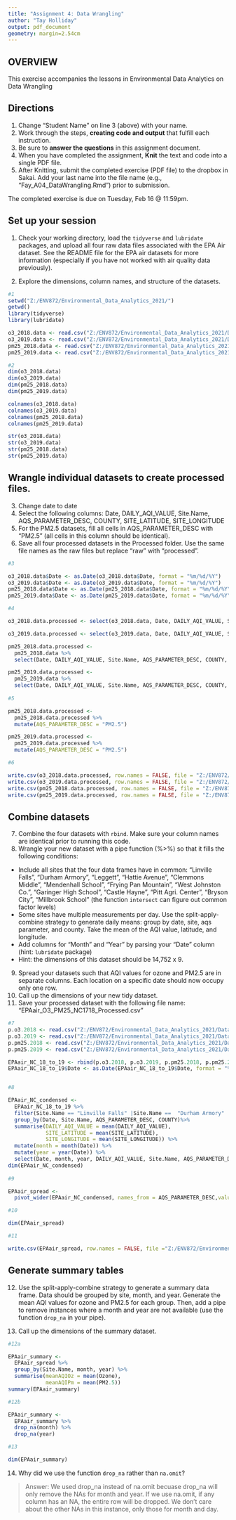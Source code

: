```yaml
---
title: "Assignment 4: Data Wrangling"
author: "Tay Holliday"
output: pdf_document
geometry: margin=2.54cm
---
```


## OVERVIEW

This exercise accompanies the lessons in Environmental Data Analytics on Data Wrangling 

## Directions
1. Change "Student Name" on line 3 (above) with your name.
2. Work through the steps, **creating code and output** that fulfill each instruction.
3. Be sure to **answer the questions** in this assignment document.
4. When you have completed the assignment, **Knit** the text and code into a single PDF file.
5. After Knitting, submit the completed exercise (PDF file) to the dropbox in Sakai. Add your last name into the file name (e.g., "Fay_A04_DataWrangling.Rmd") prior to submission.

The completed exercise is due on Tuesday, Feb 16 @ 11:59pm.

## Set up your session 
1. Check your working directory, load the `tidyverse` and `lubridate` packages, and upload all four raw data files associated with the EPA Air dataset. See the README file for the EPA air datasets for more information (especially if you have not worked with air quality data previously). 

2. Explore the dimensions, column names, and structure of the datasets. 

```r
#1
setwd("Z:/ENV872/Environmental_Data_Analytics_2021/")
getwd()
library(tidyverse)
library(lubridate)

o3_2018.data <- read.csv("Z:/ENV872/Environmental_Data_Analytics_2021/Data/Raw/EPAair_O3_NC2018_raw.csv", stringsAsFactors = FALSE)
o3_2019.data <- read.csv("Z:/ENV872/Environmental_Data_Analytics_2021/Data/Raw/EPAair_O3_NC2019_raw.csv", stringsAsFactors = FALSE)
pm25_2018.data <- read.csv("Z:/ENV872/Environmental_Data_Analytics_2021/Data/Raw/EPAair_PM25_NC2018_raw.csv", stringsAsFactors = FALSE)
pm25_2019.data <- read.csv("Z:/ENV872/Environmental_Data_Analytics_2021/Data/Raw/EPAair_PM25_NC2019_raw.csv", stringsAsFactors = FALSE)

#2
dim(o3_2018.data)
dim(o3_2019.data)
dim(pm25_2018.data)
dim(pm25_2019.data)

colnames(o3_2018.data)
colnames(o3_2019.data)
colnames(pm25_2018.data)
colnames(pm25_2019.data)

str(o3_2018.data)
str(o3_2019.data)
str(pm25_2018.data)
str(pm25_2019.data)

```

## Wrangle individual datasets to create processed files.
3. Change date to date
4. Select the following columns: Date, DAILY_AQI_VALUE, Site.Name, AQS_PARAMETER_DESC, COUNTY, SITE_LATITUDE, SITE_LONGITUDE
5. For the PM2.5 datasets, fill all cells in AQS_PARAMETER_DESC with "PM2.5" (all cells in this column should be identical).
6. Save all four processed datasets in the Processed folder. Use the same file names as the raw files but replace "raw" with "processed".

```r
#3

o3_2018.data$Date <- as.Date(o3_2018.data$Date, format = "%m/%d/%Y")
o3_2019.data$Date <- as.Date(o3_2019.data$Date, format = "%m/%d/%Y")
pm25_2018.data$Date <- as.Date(pm25_2018.data$Date, format = "%m/%d/%Y")
pm25_2019.data$Date <- as.Date(pm25_2019.data$Date, format = "%m/%d/%Y")

#4

o3_2018.data.processed <- select(o3_2018.data, Date, DAILY_AQI_VALUE, Site.Name, AQS_PARAMETER_DESC, COUNTY, SITE_LATITUDE, SITE_LONGITUDE)

o3_2019.data.processed <- select(o3_2019.data, Date, DAILY_AQI_VALUE, Site.Name, AQS_PARAMETER_DESC, COUNTY, SITE_LATITUDE, SITE_LONGITUDE)

pm25_2018.data.processed <-
  pm25_2018.data %>%
  select(Date, DAILY_AQI_VALUE, Site.Name, AQS_PARAMETER_DESC, COUNTY, SITE_LATITUDE, SITE_LONGITUDE)

pm25_2019.data.processed <-
  pm25_2019.data %>%
  select(Date, DAILY_AQI_VALUE, Site.Name, AQS_PARAMETER_DESC, COUNTY, SITE_LATITUDE, SITE_LONGITUDE)
  
#5

pm25_2018.data.processed <-
  pm25_2018.data.processed %>%
  mutate(AQS_PARAMETER_DESC = "PM2.5")

pm25_2019.data.processed <-
  pm25_2019.data.processed %>%
  mutate(AQS_PARAMETER_DESC = "PM2.5")

#6

write.csv(o3_2018.data.processed, row.names = FALSE, file = "Z:/ENV872/Environmental_Data_Analytics_2021/Data/Processed/EPAair_O3_NC2018_processed.csv")
write.csv(o3_2019.data.processed, row.names = FALSE, file = "Z:/ENV872/Environmental_Data_Analytics_2021/Data/Processed/EPAair_o3_NC2019_processed.csv")
write.csv(pm25_2018.data.processed, row.names = FALSE, file = "Z:/ENV872/Environmental_Data_Analytics_2021/Data/Processed/EPAair_PM25_NC2018_processed.csv")
write.csv(pm25_2019.data.processed, row.names = FALSE, file = "Z:/ENV872/Environmental_Data_Analytics_2021/Data/Processed/EPAair_PM25_NC2019_processed.csv")
```


## Combine datasets
7. Combine the four datasets with `rbind`. Make sure your column names are identical prior to running this code. 
8. Wrangle your new dataset with a pipe function (%>%) so that it fills the following conditions: 

* Include all sites that the four data frames have in common: "Linville Falls", "Durham Armory", "Leggett", "Hattie Avenue", "Clemmons Middle", "Mendenhall School", "Frying Pan Mountain", "West Johnston Co.", "Garinger High School", "Castle Hayne", "Pitt Agri. Center", "Bryson City", "Millbrook School" (the function `intersect` can figure out common factor levels)
* Some sites have multiple measurements per day. Use the split-apply-combine strategy to generate daily means: group by date, site, aqs parameter, and county. Take the mean of the AQI value, latitude, and longitude.
* Add columns for "Month" and "Year" by parsing your "Date" column (hint: `lubridate` package)
* Hint: the dimensions of this dataset should be 14,752 x 9.

9. Spread your datasets such that AQI values for ozone and PM2.5 are in separate columns. Each location on a specific date should now occupy only one row.
10. Call up the dimensions of your new tidy dataset.
11. Save your processed dataset with the following file name: "EPAair_O3_PM25_NC1718_Processed.csv"

```r
#7
p.o3.2018 <- read.csv("Z:/ENV872/Environmental_Data_Analytics_2021/Data/Processed/EPAair_O3_NC2018_processed.csv", stringsAsFactors = FALSE)
p.o3.2019 <- read.csv("Z:/ENV872/Environmental_Data_Analytics_2021/Data/Processed/EPAair_o3_NC2019_processed.csv", stringsAsFactors = FALSE)
p.pm25.2018 <- read.csv("Z:/ENV872/Environmental_Data_Analytics_2021/Data/Processed/EPAair_PM25_NC2018_processed.csv", stringsAsFactors = FALSE)
p.pm25.2019 <- read.csv("Z:/ENV872/Environmental_Data_Analytics_2021/Data/Processed/EPAair_PM25_NC2019_processed.csv", stringsAsFactors = FALSE)

EPAair_NC_18_to_19 <- rbind(p.o3.2018, p.o3.2019, p.pm25.2018, p.pm25.2019)
EPAair_NC_18_to_19$Date <- as.Date(EPAair_NC_18_to_19$Date, format = "%Y-%m-%d")


#8

EPAair_NC_condensed <-
  EPAair_NC_18_to_19 %>%
  filter(Site.Name == "Linville Falls" |Site.Name ==  "Durham Armory" |Site.Name ==  "Leggett" |Site.Name == "Hattie Avenue"|Site.Name ==  "Clemmons Middle"|Site.Name ==  "Mendenhall School"|Site.Name ==  "Frying Pan Mountain"|Site.Name ==  "West Johnston Co."|Site.Name ==  "Garinger High School"|Site.Name ==  "Castle Hayne"|Site.Name ==  "Pitt Agri. Center"|Site.Name ==  "Bryson City"|Site.Name ==  "Millbrook School") %>%
  group_by(Date, Site.Name, AQS_PARAMETER_DESC, COUNTY)%>%
  summarise(DAILY_AQI_VALUE = mean(DAILY_AQI_VALUE),
            SITE_LATITUDE = mean(SITE_LATITUDE),
            SITE_LONGITUDE = mean(SITE_LONGITUDE)) %>%
  mutate(month = month(Date)) %>%
  mutate(year = year(Date)) %>%
  select(Date, month, year, DAILY_AQI_VALUE, Site.Name, AQS_PARAMETER_DESC, COUNTY, SITE_LATITUDE, SITE_LONGITUDE)
dim(EPAair_NC_condensed)
  
#9

EPAair_spread <-
  pivot_wider(EPAair_NC_condensed, names_from = AQS_PARAMETER_DESC,values_from = DAILY_AQI_VALUE)

#10

dim(EPAair_spread)

#11

write.csv(EPAair_spread, row.names = FALSE, file ="Z:/ENV872/Environmental_Data_Analytics_2021/Data/Processed/EPAair_O3_PM25_NC1718_Processed.csv")

```


## Generate summary tables
12. Use the split-apply-combine strategy to generate a summary data frame. Data should be grouped by site, month, and year. Generate the mean AQI values for ozone and PM2.5 for each group. Then, add a pipe to remove instances where a month and year are not available (use the function `drop_na` in your pipe). 

13. Call up the dimensions of the summary dataset.

```r
#12a

EPAair_summary <- 
  EPAair_spread %>%
  group_by(Site.Name, month, year) %>%
  summarise(meanAQIOz = mean(Ozone),
            meanAQIPm = mean(PM2.5))
summary(EPAair_summary)

#12b

EPAair_summary <-
  EPAair_summary %>%
  drop_na(month) %>%
  drop_na(year)

#13

dim(EPAair_summary)
```

14. Why did we use the function `drop_na` rather than `na.omit`?

> Answer: We used drop_na instead of na.omit becuase drop_na will only remove the NAs for month and year. If we use na.omit, if any column has an NA, the entire row will be dropped. We don't care about the other NAs in this instance, only those for month and day.
